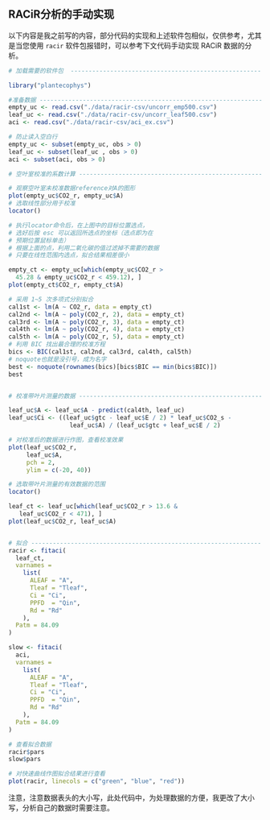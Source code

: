 ## RACiR\texttrademark 分析的手动实现 {#racir68_exam}

以下内容是我之前写的内容，部分代码的实现和上述软件包相似，仅供参考，尤其是当您使用 `racir` 软件包报错时，可以参考下文代码手动实现 RACiR 数据的分析。

```r
# 加载需要的软件包  ---------------------------------------------------------------

library("plantecophys")

#准备数据 ------------------------------------------------------------------
empty_uc <- read.csv("./data/racir-csv/uncorr_emp500.csv")
leaf_uc <- read.csv("./data/racir-csv/uncorr_leaf500.csv")
aci <- read.csv("./data/racir-csv/aci_ex.csv")

# 防止读入空白行
empty_uc <- subset(empty_uc, obs > 0)
leaf_uc <- subset(leaf_uc , obs > 0)
aci <- subset(aci, obs > 0)

# 空叶室校准的系数计算 --------------------------------------------------------------

# 观察空叶室未校准数据reference对A的图形
plot(empty_uc$CO2_r, empty_uc$A)
# 选取线性部分用于校准
locator()

# 执行locator命令后，在上图中的目标位置选点，
# 选好后按 esc 可以返回所选点的坐标（选点即为在
# 预期位置鼠标单击）
# 根据上面的点，利用二氧化碳的值过滤掉不需要的数据
# 只要在线性范围内选点，拟合结果相差很小

empty_ct <- empty_uc[which(empty_uc$CO2_r >
  45.28 & empty_uc$CO2_r < 459.12), ]
plot(empty_ct$CO2_r, empty_ct$A)

# 采用 1~5 次多项式分别拟合
cal1st <- lm(A ~ CO2_r, data = empty_ct)
cal2nd <- lm(A ~ poly(CO2_r, 2), data = empty_ct)
cal3rd <- lm(A ~ poly(CO2_r, 3), data = empty_ct)
cal4th <- lm(A ~ poly(CO2_r, 4), data = empty_ct)
cal5th <- lm(A ~ poly(CO2_r, 5), data = empty_ct)
# 利用 BIC 找出最合理的校准方程
bics <- BIC(cal1st, cal2nd, cal3rd, cal4th, cal5th)
# noquote也就是没引号，成为名字
best <- noquote(rownames(bics)[bics$BIC == min(bics$BIC)])
best


# 校准带叶片测量的数据 --------------------------------------------------------------

leaf_uc$A <- leaf_uc$A - predict(cal4th, leaf_uc)
leaf_uc$Ci <- ((leaf_uc$gtc - leaf_uc$E / 2) * leaf_uc$CO2_s -
                 leaf_uc$A) / (leaf_uc$gtc + leaf_uc$E / 2)

# 对校准后的数据进行作图，查看校准效果
plot(leaf_uc$CO2_r,
     leaf_uc$A,
     pch = 2,
     ylim = c(-20, 40))

# 选取带叶片测量的有效数据的范围
locator()

leaf_ct <- leaf_uc[which(leaf_uc$CO2_r > 13.6 &
   leaf_uc$CO2_r < 471), ]
plot(leaf_uc$CO2_r, leaf_uc$A)


# 拟合 ----------------------------------------------------------------------
racir <- fitaci(
  leaf_ct,
  varnames =
    list(
      ALEAF = "A",
      Tleaf = "Tleaf",
      Ci = "Ci",
      PPFD  = "Qin",
      Rd = "Rd"
    ),
  Patm = 84.09
)

slow <- fitaci(
  aci,
  varnames =
    list(
      ALEAF = "A",
      Tleaf = "Tleaf",
      Ci = "Ci",
      PPFD  = "Qin",
      Rd = "Rd"
    ),
  Patm = 84.09
)

# 查看拟合数据
racir$pars
slow$pars

# 对快速曲线作图拟合结果进行查看
plot(racir, linecols = c("green", "blue", "red"))
```

注意，注意数据表头的大小写，此处代码中，为处理数据的方便，我更改了大小写，分析自己的数据时需要注意。

\cleardoublepage